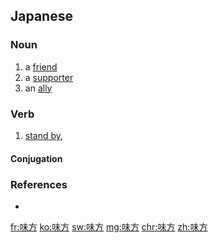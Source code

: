 ==Japanese==
{{ja-kanjitab|み|かた|yomi=ok}}

===Noun===
{{ja-noun|みかた}}

# a [[friend]]
# a [[supporter]]
# an [[ally]]

===Verb===
{{ja-verb-suru|みかた}}

# [[stand by]], {{l|en|support|id=to back a cause, party etc. mentally or with concrete aid}} {{gloss|to back a cause, party etc. mentally or with concrete aid}}

====Conjugation====
{{ja-suru|みかた}}

===References===
* {{R:Shogakukan}}

[[fr:味方]]
[[ko:味方]]
[[sw:味方]]
[[mg:味方]]
[[chr:味方]]
[[zh:味方]]